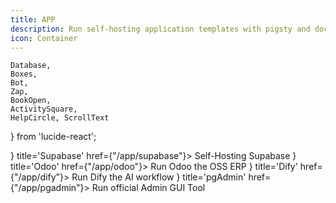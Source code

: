 ```yaml
---
title: APP
description: Run self-hosting application templates with pigsty and docker composes
icon: Container
---
```


    Database,
    Boxes,
    Bot,
    Zap,
    BookOpen,
    ActivitySquare,
    HelpCircle, ScrollText
} from 'lucide-react';


<Cards>
    <Card icon={<Zap className="text-emerald-600" />} title='Supabase' href={"/app/supabase"}>
        Self-Hosting Supabase
    </Card>
    <Card icon={<Boxes className="text-yellow-600" />} title='Odoo' href={"/app/odoo"}>
        Run Odoo the OSS ERP
    </Card>
    <Card icon={<Bot className="text-purple-600" />} title='Dify' href={"/app/dify"}>
        Run Dify the AI workflow
    </Card>
    <Card icon={<ScrollText className="text-blue-500" />} title='pgAdmin' href={"/app/pgadmin"}>
        Run official Admin GUI Tool
    </Card>
</Cards>
